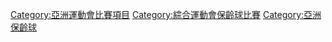 [[Category:亞洲運動會比賽項目|Category:亞洲運動會比賽項目]]
[[Category:綜合運動會保齡球比賽|Category:綜合運動會保齡球比賽]]
[[Category:亞洲保齡球|Category:亞洲保齡球]]